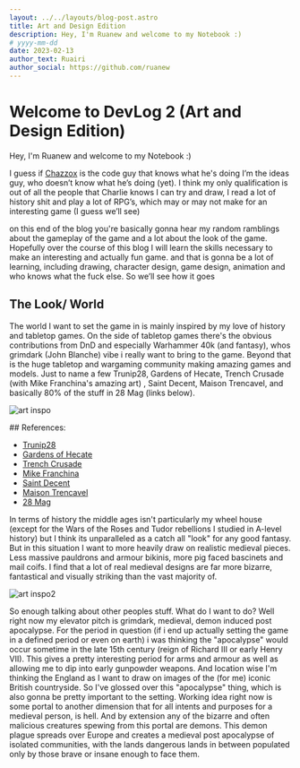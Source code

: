 ```yaml
---
layout: ../../layouts/blog-post.astro
title: Art and Design Edition
description: Hey, I'm Ruanew and welcome to my Notebook :)
# yyyy-mm-dd
date: 2023-02-13
author_text: Ruairi
author_social: https://github.com/ruanew
---
```


# Welcome to DevLog 2 (Art and Design Edition)

Hey, I'm Ruanew and welcome to my Notebook :)

I guess if [Chazzox](https://chazzox.uk/) is the code guy that knows what he's doing
I’m the ideas guy, who doesn’t know what he’s doing (yet). I think my only
qualification is out of all the people that Charlie knows I can try and draw, I read
a lot of history shit and play a lot of RPG’s, which may or may not make for an
interesting game (I guess we’ll see)

on this end of the blog you're basically gonna hear my random ramblings about the
gameplay of the game and a lot about the look of the game. Hopefully over the course
of this blog I will learn the skills necessary to make an interesting and actually
fun game. and that is gonna be a lot of learning, including drawing, character
design, game design, animation and who knows what the fuck else. So we’ll see how it
goes

## The Look/ World

The world I want to set the game in is mainly inspired by my love of history and
tabletop games. On the side of tabletop games there's the obvious contributions from
DnD and especially Warhammer 40k (and fantasy), whos grimdark (John Blanche) vibe i
really want to bring to the game. Beyond that is the huge tabletop and wargaming
community making amazing games and models. Just to name a few Trunip28, Gardens of
Hecate, Trench Crusade (with Mike Franchina's amazing art) , Saint Decent, Maison
Trencavel, and basically 80% of the stuff in 28 Mag (links below).

![art inspo](/blog-assets/ruairi-inspiration-1.webp)

<div class='!text-sm'>
## References:

-   [Trunip28](https://www.kickstarter.com/projects/turnip28/turnip28-the-forlorn-hope)
-   [Gardens of Hecate](https://gardensofhecate.com/)
-   [Trench Crusade](https://www.kickstarter.com/projects/brassmonkeygames/trench-crusade-communicant-anti-tank-hunter)
-   [Mike Franchina](https://www.artstation.com/sirfrancisdrake)
-   [Saint Decent](https://www.myminifactory.com/users/SaintDecent)
-   [Maison Trencavel](https://maison-trencavel.com/)
-   [28 Mag](https://28-mag.com/)
</div>

In terms of history the middle ages isn't particularly my wheel house (except for the
Wars of the Roses and Tudor rebellions I studied in A-level history) but I think its
unparalleled as a catch all "look" for any good fantasy. But in this situation I want
to more heavily draw on realistic medieval pieces. Less massive pauldrons and armour
bikinis, more pig faced bascinets and mail coifs. I find that a lot of real medieval
designs are far more bizarre, fantastical and visually striking than the vast
majority of.

![art inspo2](/blog-assets/ruairi-inspiration-2.webp)

So enough talking about other peoples stuff. What do I want to do? Well right now my
elevator pitch is grimdark, medieval, demon induced post apocalypse. For the period
in question (if i end up actually setting the game in a defined period or even on
earth) i was thinking the "apocalypse" would occur sometime in the late 15th century
(reign of Richard III or early Henry VII). This gives a pretty interesting period for
arms and armour as well as allowing me to dip into early gunpowder weapons. And
location wise I'm thinking the England as I want to draw on images of the (for me)
iconic British countryside. So I've glossed over this "apocalypse" thing, which is
also gonna be pretty important to the setting. Working idea right now is some portal
to another dimension that for all intents and purposes for a medieval person, is
hell. And by extension any of the bizarre and often malicious creatures spewing from
this portal are demons. This demon plague spreads over Europe and creates a medieval
post apocalypse of isolated communities, with the lands dangerous lands in between
populated only by those brave or insane enough to face them.
